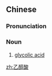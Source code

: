 ==Chinese==
{{zh-forms|type=21}}
{{wikipedia|lang=zh}}

===Pronunciation===
{{zh-pron
|m=yǐchúnsuān
|c=jyut3 seon4 syun1
|cat=n
}}

===Noun===
{{zh-noun}}

# {{lb|zh|chemistry}} [[glycolic acid]]

[[zh:乙醇酸]]